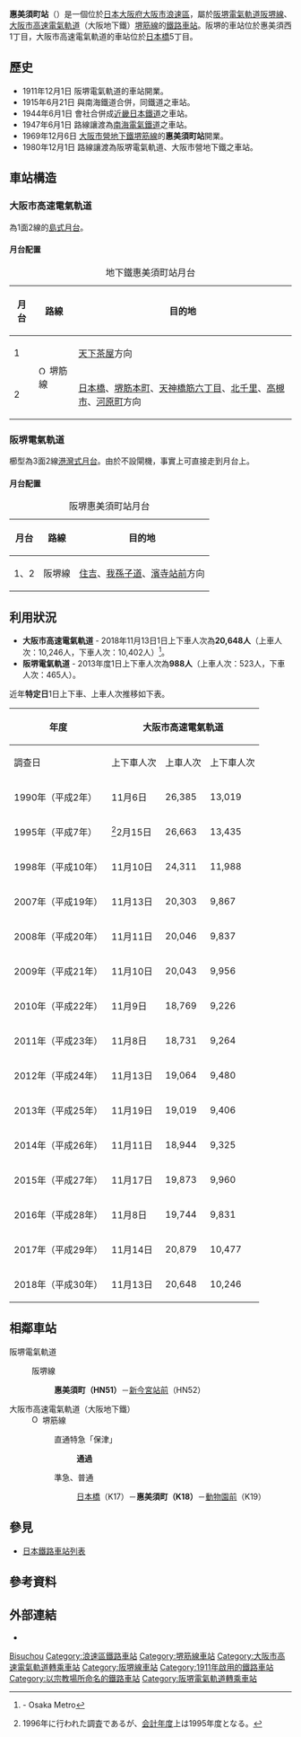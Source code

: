 {{NoteTA |G1=Railway |G2=Transport
|1=zh-cn:地铁; zh-hk:地鐵; zh-mo:地鐵; zh-sg:地铁; zh-tw:地下鐵;
}}
{{日本車站資訊
|公司色       = grey
|文字色     = 
|站名       = 惠美須町站
|日文原名 = 恵美須町
|平假名   = えびすちょう
|羅馬拼音   = Ebisucho
|所屬公司 = [[阪堺電氣軌道|阪堺電氣軌道]]（[[#阪堺電氣軌道|詳細資訊]]）<br />[[大阪市高速電氣軌道|大阪市高速電氣軌道]]（大阪地下鐵，[[#大阪市高速電氣軌道|詳細資料]]）
|所在地     = {{JPN}}[[大阪府|大阪府]][[大阪市|大阪市]][[浪速區|浪速區]]
|轉車       = 
|備註       = 
}}

'''惠美須町站'''（{{jpn|j=恵美須町駅|hg=えびすちょうえき|rm=Ebisuchō eki|f=y}}）是一個位於[[日本|日本]][[大阪府|大阪府]][[大阪市|大阪市]][[浪速區|浪速區]]，屬於[[阪堺電氣軌道|阪堺電氣軌道]][[阪堺線|阪堺線]]、[[大阪市高速電氣軌道|大阪市高速電氣軌道]]（大阪地下鐵）[[堺筋線|堺筋線]]的[[鐵路車站|鐵路車站]]。阪堺的車站位於惠美須西1丁目，大阪市高速電氣軌道的車站位於[[日本橋_(大阪市)|日本橋]]5丁目。

==歷史==
* 1911年12月1日 阪堺電氣軌道的車站開業。
* 1915年6月21日 與南海鐵道合併，同鐵道之車站。
* 1944年6月1日 會社合併成[[近畿日本鐵道|近畿日本鐵道]]之車站。 
* 1947年6月1日 路線讓渡為[[南海電氣鐵道|南海電氣鐵道]]之車站。 
* 1969年12月6日 [[大阪市營地下鐵堺筋線|大阪市營地下鐵堺筋線]]的'''惠美須町站'''開業。
* 1980年12月1日 路線讓渡為阪堺電氣軌道、大阪市營地下鐵之車站。

==車站構造==
===大阪市高速電氣軌道===
{{日本車站資訊
|公司色       = #33328b
|文字色     = 
|站名       = 大阪地下鐵 惠美須町站
|圖片       = Ebisucho Station.JPG
|pxl        = 
|圖片說明   = 3號出口{{更新|1=圖片|time=2020-06-28T16:26:52+00:00}}
|日文原名 = 恵美須町
|平假名   = えびすちょう
|羅馬拼音   = Ebisucho
|副站名     = 日本橋筋
|電報略號   = 
|所在地     = {{JPN}}[[大阪府|大阪府]][[大阪市|大阪市]][[浪速區|浪速區]][[日本橋_(大阪市)|日本橋]]5丁目
|車站構造     = [[地下車站|地下車站]]
|月台配置     = 島式 1面2線
|啟用年月日 = 1969年（[[昭和|昭和]]44年）12月6日
|廢站年月日 = 
|乘客人數   = 9,960
|上下車人次   = 19,873
|統計年度   = 2015年
|轉車       = 
|備註      = 
|adjacent = {{Adjacent stations|system=大阪市高速電氣軌道|line=K|left=日本橋|right=動物園前|note-left=K17<br />1.0km|note-mid={{車站編號s|#814721|#fff|K18}}<br />距離[[天神橋筋六丁目站|天神橋筋六丁目]]5.9km|note-right=K19<br />0.7km}}
}}
為1面2線的[[島式月台|島式月台]]。
==== 月台配置 ====
{| class="wikitable"
|+ 地下鐵惠美須町站月台
|-
!月台!!路線!!目的地
|-
! 1
|rowspan=2|[[File:Osaka_Metro_Sakaisuji_line_symbol.svg|15px]] 堺筋線
| [[天下茶屋站|天下茶屋]]方向
|-
! 2
| [[日本橋站_(大阪府)|日本橋]]、[[堺筋本町站|堺筋本町]]、[[天神橋筋六丁目站|天神橋筋六丁目]]、[[北千里站|北千里]]、[[高槻市站|高槻市]]、[[河原町站_(京都府)|河原町]]方向
|}

===阪堺電氣軌道===
{{日本車站資訊
|公司色       = #008040
|文字色     = 
|站名       = 阪堺 惠美須町停留場
|圖片       = Ebisucho Station (Hankai Tramway. From February 1, 2020) IMG 1075-1 20200202.jpg
|圖片說明   = 阪堺惠美須町停留場新月台<br>（2020年2月1日啟用）
|日文原名 = 恵美須町
|平假名   = えびすちょう
|羅馬拼音   = Ebisuchō
|電報略號   = 
|所在地     = {{JPN}}[[大阪府|大阪府]][[大阪市|大阪市]][[浪速區|浪速區]]惠美須西1丁目
|車站構造     = [[地面車站|地面車站]]
|月台配置     = 櫛形 3面2線
|啟用年月日 = 1911年（[[明治|明治]]44年）12月1日
|廢站年月日 = 
|乘客人數   = 523
|上下車人次   = 988
|統計年度   = 2013年
|轉車       = 
|備註       = 
|adjacent = {{Adjacent stations|system=阪堺電氣軌道|line=阪堺線|right=新今宮站前|note-mid={{Color box|white|HN51}}<br />起點|note-right=HN52<br />0.6km}}
}}
櫛型為3面2線[[港灣式月台|港灣式月台]]。由於不設閘機，事實上可直接走到月台上。
==== 月台配置 ====
{| class="wikitable"
|+ 阪堺惠美須町站月台
|-
!月台!!路線!!目的地
|-
! 1、2
| {{Color|green|■}}阪堺線
| [[住吉停留場_(大阪府)|住吉]]、[[我孫子道停留場|我孫子道]]、[[濱寺站前停留場|濱寺站前]]方向
|}

== 利用狀況 ==
* '''大阪市高速電氣軌道''' - 2018年11月13日1日上下車人次為'''20,648人'''（上車人次：10,246人，下車人次：10,402人）<ref>{{PDFlink|[https://www.osakametro.co.jp/company/library/100331_research/20181113_subway_nt.pdf 路線別乗降人員（2018年11月13日 交通調査）]}} - Osaka Metro</ref>。
* '''阪堺電氣軌道''' - 2013年度1日上下車人次為'''988人'''（上車人次：523人，下車人次：465人）。

近年'''特定日'''1日上下車、上車人次推移如下表。
{| class="wikitable" style="text-align:right;"
|-
!rowspan="2"|年度
!colspan="3"|大阪市高速電氣軌道
!colspan="2"|阪堺電氣軌道
!rowspan="2"|來源
|-
!調查日!!上下車人次!!上車人次!!上下車人次!!上車人次 
|-
|1990年（平成{{0}}2年）||11月{{0}}6日
|26,385||13,019||colspan="2" style="text-align:center;"|- 
|<ref>{{PDFlink|[http://www.pref.osaka.lg.jp/attach/3355/00088143/tn1991n110.pdf 大阪府統計年鑑（平成3年）]}}</ref>
|-
|1995年（平成{{0}}7年）||<ref>1996年に行われた調査であるが、[[会計年度|会計年度]]上は1995年度となる。</ref>{{0}}2月15日
|26,663||13,435||colspan="2" style="text-align:center;"|-
|<ref>{{PDFlink|[http://www.pref.osaka.lg.jp/attach/3355/00085307/tn1996n110.pdf 大阪府統計年鑑（平成8年）]}}</ref>
|-
|1998年（平成10年）||11月10日
|24,311||11,988||colspan="2" style="text-align:center;"|- 
|<ref>{{PDFlink|[http://www.pref.osaka.lg.jp/attach/3355/00085083/tn1999n110.pdf 大阪府統計年鑑（平成11年）]}}</ref>
|-
|2007年（平成19年）||11月13日
|20,303||9,867||colspan="2" style="text-align:center;"|- 
|<ref>{{PDFlink|[http://www.pref.osaka.lg.jp/attach/3355/00074418/tn08n090.pdf 大阪府統計年鑑（平成20年）]}}</ref>
|-
|2008年（平成20年）||11月11日
|20,046||9,837||colspan="2" style="text-align:center;"|- 
|<ref>{{PDFlink|[http://www.pref.osaka.lg.jp/attach/3355/00064556/tn09n090.pdf 大阪府統計年鑑（平成21年）]}}</ref>
|-
|2009年（平成21年）||11月10日
|20,043||9,956||colspan="2" style="text-align:center;"|- 
|<ref>{{PDFlink|[http://www.pref.osaka.lg.jp/attach/3355/00071058/tn10n090.pdf 大阪府統計年鑑（平成22年）]}}</ref>
|-
|2010年（平成22年）||11月{{0}}9日
|18,769||9,226||colspan="2" style="text-align:center;"|- 
|<ref>{{PDFlink|[http://www.pref.osaka.lg.jp/attach/3355/00093411/tn2011n090.pdf 大阪府統計年鑑（平成23年）]}}</ref>
|-
|2011年（平成23年）||11月{{0}}8日
|18,731||9,264||1,027||544
|<ref>{{PDFlink|[http://www.pref.osaka.lg.jp/attach/3355/00121073/tn2012n090.pdf 大阪府統計年鑑（平成24年）]}}</ref>
|-
|2012年（平成24年）||11月13日
|19,064||9,480||colspan="2" style="text-align:center;"|- 
|<ref>{{PDFlink|[http://www.pref.osaka.lg.jp/attach/3355/00144873/tn2013n09.pdf 大阪府統計年鑑（平成25年）]}}</ref>
|-
|2013年（平成25年）||11月19日
|19,019||9,406||988||523
|<ref>{{PDFlink|[http://www.pref.osaka.lg.jp/attach/3355/00180638/tn2014n09.pdf 大阪府統計年鑑（平成26年）]}}</ref>
|-
|2014年（平成26年）||11月11日
|18,944||9,325||||
|<ref>{{PDFlink|[http://www.pref.osaka.lg.jp/attach/3355/00211004/tn2015n09.pdf 大阪府統計年鑑（平成27年）]}}</ref>
|-
|2015年（平成27年）||11月17日
|19,873||9,960||||
|<ref>{{PDFlink|[http://www.pref.osaka.lg.jp/attach/3355/00242803/tn2016n09.pdf 大阪府統計年鑑（平成28年）]}}</ref>
|-
|2016年（平成28年）||11月{{0}}8日||19,744||9,831||||
|
|-
|2017年（平成29年）||11月14日||20,879||10,477||||
|
|-
|2018年（平成30年）||11月13日||20,648||10,246||||
|
|}

== 相鄰車站 ==
; 阪堺電氣軌道
: {{Color|green|■}}阪堺線
:: '''惠美須町（HN51）'''－[[新今宮站前停留場|新今宮站前]]（HN52）
; 大阪市高速電氣軌道（大阪地下鐵）
:[[File:Osaka_Metro_Sakaisuji_line_symbol.svg|15px]] 堺筋線
::{{Color|red|■}}直通特急「保津」
::: '''通過'''
::{{Color|green|■}}準急、{{Color|black|■}}普通
::: [[日本橋站_(大阪府)|日本橋]]（K17）－'''惠美須町（K18）'''－[[動物園前站|動物園前]]（K19）
== 參見 ==
* [[日本鐵路車站列表|日本鐵路車站列表]]
== 參考資料 ==
{{Reflist}}
== 外部連結 ==
* {{外部連結/大阪市高速電氣軌道車站|K18|惠美須町}}

{{Commonscat|Ebisucho Station (Osaka)}}

{{堺筋線}}
{{阪堺線}}
{{DEFAULTSORT:Ebisucho}}
[[Category:日本鐵路車站_E|Bisuchou]]
[[Category:浪速區鐵路車站|Category:浪速區鐵路車站]]
[[Category:堺筋線車站|Category:堺筋線車站]]
[[Category:大阪市高速電氣軌道轉乘車站|Category:大阪市高速電氣軌道轉乘車站]]
[[Category:阪堺線車站|Category:阪堺線車站]]
[[Category:1911年啟用的鐵路車站|Category:1911年啟用的鐵路車站]]
[[Category:以宗教場所命名的鐵路車站|Category:以宗教場所命名的鐵路車站]]
[[Category:阪堺電氣軌道轉乘車站|Category:阪堺電氣軌道轉乘車站]]